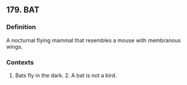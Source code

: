 ## 179. BAT
### Definition
A nocturnal flying mammal that resembles a mouse with membranous wings.

### Contexts
1. Bats fly in the dark. 2. A bat is not a bird.

